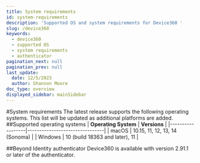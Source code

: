 ```yaml
---
title: System requirements
id: system-requirements
description: 'Supported OS and system requirements for Device360 '
slug: /device360
keywords:
  - device360
  - supported OS
  - system requirements
  - authenticator
pagination_next: null
pagination_prev: null
last_update:
  date: 12/5/2023
  author: Shannon Moore
doc_type: overview
displayed_sidebar: mainSidebar
---
```

#System requirements
The latest release supports the following operating systems. This list will be updated as additional platforms are added. 
##Supported operating systems
| **Operating System** | **Versions**               | 
|------------------|--------------------------------|
| macOS            | 10.15, 11, 12, 13, 14 (Sonoma) |
| Windows          | 10 (build 18363 and later), 11 |

##Beyond Identity authenticator
Device360 is available with version 2.91.1 or later of the authenticator.  